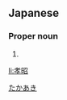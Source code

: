 ==Japanese==
{{ja-kanjitab|孝|昭}}

===Proper noun===
{{ja-pos|たか.あき|proper}}

# {{given name|male|lang=ja}}

[[Category:Japanese male given names|たかあき]]

[[li:孝昭]]